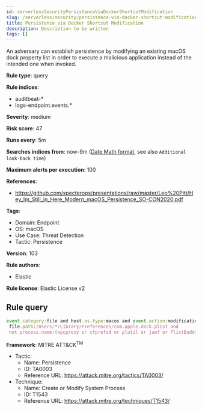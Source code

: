 ```yaml
---
id: serverlessSecurityPersistenceViaDockerShortcutModification
slug: /serverless/security/persistence-via-docker-shortcut-modification
title: Persistence via Docker Shortcut Modification
description: Description to be written
tags: []
---
```


<div id="persistence-via-docker-shortcut-modification"></div>

An adversary can establish persistence by modifying an existing macOS dock property list in order to execute a malicious application instead of the intended one when invoked.

**Rule type**: query

**Rule indices**: 

* auditbeat-*
* logs-endpoint.events.*

**Severity**: medium

**Risk score**: 47

**Runs every**: 5m

**Searches indices from**: now-9m ([Date Math format](((ref))/common-options.html#date-math), see also <DocLink id="serverlessSecurityRulesUiCreate" section="set-the-rules-schedule">`Additional look-back time`</DocLink>)

**Maximum alerts per execution**: 100

**References**: 

* https://github.com/specterops/presentations/raw/master/Leo%20Pitt/Hey_Im_Still_in_Here_Modern_macOS_Persistence_SO-CON2020.pdf

**Tags**: 

* Domain: Endpoint
* OS: macOS
* Use Case: Threat Detection
* Tactic: Persistence

**Version**: 103

**Rule authors**: 

* Elastic

**Rule license**: Elastic License v2

## Rule query

```js
event.category:file and host.os.type:macos and event.action:modification and
 file.path:/Users/*/Library/Preferences/com.apple.dock.plist and
 not process.name:(xpcproxy or cfprefsd or plutil or jamf or PlistBuddy or InstallerRemotePluginService)

```

**Framework**: MITRE ATT&CK<sup>TM</sup>

* Tactic:
    * Name: Persistence
    * ID: TA0003
    * Reference URL: https://attack.mitre.org/tactics/TA0003/
* Technique:
    * Name: Create or Modify System Process
    * ID: T1543
    * Reference URL: https://attack.mitre.org/techniques/T1543/


